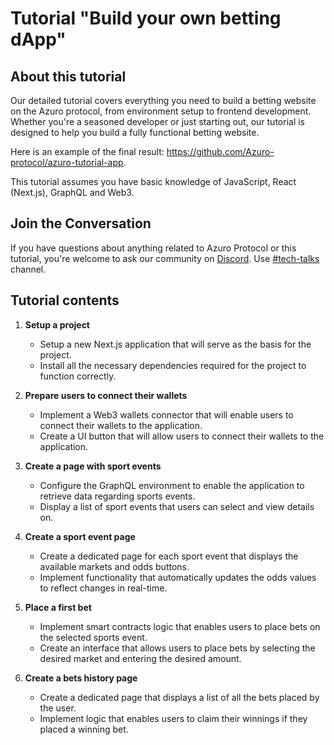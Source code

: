 
# Tutorial "Build your own betting dApp"

## About this tutorial

Our detailed tutorial covers everything you need to build a betting website on the Azuro protocol, from environment
setup to frontend development. Whether you're a seasoned developer or just starting out, our tutorial is designed to
help you build a fully functional betting website.

Here is an example of the final result: https://github.com/Azuro-protocol/azuro-tutorial-app.

<div className="mt-6">
  <Callout type="warning">
    This tutorial assumes you have basic knowledge of JavaScript, React (Next.js), GraphQL and Web3.
  </Callout>
</div>

## Join the Conversation

If you have questions about anything related to Azuro Protocol or this tutorial, you're welcome to ask our community
on [Discord](https://discord.gg/azuro). Use [#tech-talks](https://discord.com/channels/880927413742219374/1088132731604578314) channel.

## Tutorial contents

1. **Setup a project**
    - Setup a new Next.js application that will serve as the basis for the project.
    - Install all the necessary dependencies required for the project to function correctly.

2. **Prepare users to connect their wallets**
    - Implement a Web3 wallets connector that will enable users to connect their wallets to the application.
    - Create a UI button that will allow users to connect their wallets to the application.

3. **Create a page with sport events**
    - Configure the GraphQL environment to enable the application to retrieve data regarding sports events.
    - Display a list of sport events that users can select and view details on.

4. **Create a sport event page**
    - Create a dedicated page for each sport event that displays the available markets and odds buttons.
    - Implement functionality that automatically updates the odds values to reflect changes in real-time.

5. **Place a first bet**
    - Implement smart contracts logic that enables users to place bets on the selected sports event.
    - Create an interface that allows users to place bets by selecting the desired market and entering the desired amount.

6. **Create a bets history page**
    - Create a dedicated page that displays a list of all the bets placed by the user.
    - Implement logic that enables users to claim their winnings if they placed a winning bet.
